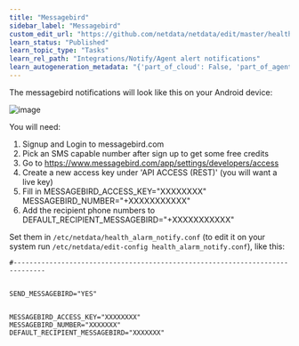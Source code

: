 ```yaml
---
title: "Messagebird"
sidebar_label: "Messagebird"
custom_edit_url: "https://github.com/netdata/netdata/edit/master/health/notifications/messagebird/README.md"
learn_status: "Published"
learn_topic_type: "Tasks"
learn_rel_path: "Integrations/Notify/Agent alert notifications"
learn_autogeneration_metadata: "{'part_of_cloud': False, 'part_of_agent': True}"
---
```



The messagebird notifications will look like this on your Android device:

![image](https://cloud.githubusercontent.com/assets/17090999/20034652/620b6100-a39b-11e6-96af-4f83b8e830e2.png)

You will need:

1.  Signup and Login to messagebird.com
2.  Pick an SMS capable number after sign up to get some free credits
3.  Go to <https://www.messagebird.com/app/settings/developers/access>
4.  Create a new access key under 'API ACCESS (REST)' (you will want a live key)
5.  Fill in MESSAGEBIRD_ACCESS_KEY="XXXXXXXX" MESSAGEBIRD_NUMBER="+XXXXXXXXXXX"
6.  Add the recipient phone numbers to DEFAULT_RECIPIENT_MESSAGEBIRD="+XXXXXXXXXXX"

Set them in `/etc/netdata/health_alarm_notify.conf` (to edit it on your system run `/etc/netdata/edit-config health_alarm_notify.conf`), like this:

```
#------------------------------------------------------------------------------


SEND_MESSAGEBIRD="YES"


MESSAGEBIRD_ACCESS_KEY="XXXXXXXX"
MESSAGEBIRD_NUMBER="XXXXXXX"
DEFAULT_RECIPIENT_MESSAGEBIRD="XXXXXXX"
```


